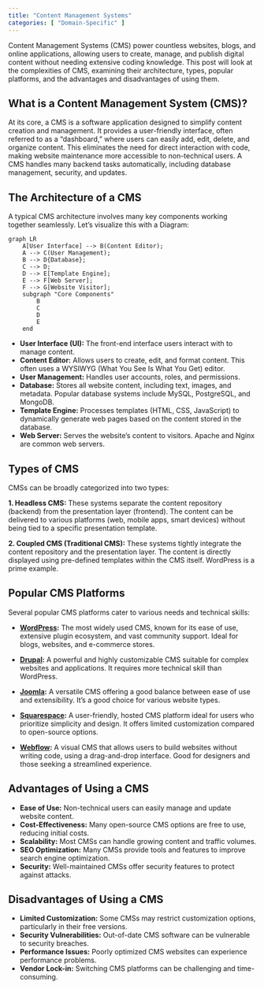 ```yaml
---
title: "Content Management Systems"
categories: [ "Domain-Specific" ]
---
```


Content Management Systems (CMS) power countless websites, blogs, and online applications, allowing users to create, manage, and publish digital content without needing extensive coding knowledge. This post will look at the complexities of CMS, examining their architecture, types, popular platforms, and the advantages and disadvantages of using them.

## What is a Content Management System (CMS)?

At its core, a CMS is a software application designed to simplify content creation and management. It provides a user-friendly interface, often referred to as a "dashboard," where users can easily add, edit, delete, and organize content. This eliminates the need for direct interaction with code, making website maintenance more accessible to non-technical users. A CMS handles many backend tasks automatically, including database management, security, and updates.

## The Architecture of a CMS

A typical CMS architecture involves many key components working together seamlessly. Let's visualize this with a Diagram:

```mermaid
graph LR
    A[User Interface] --> B(Content Editor);
    A --> C(User Management);
    B --> D{Database};
    C --> D;
    D --> E[Template Engine];
    E --> F[Web Server];
    F --> G[Website Visitor];
    subgraph "Core Components"
        B
        C
        D
        E
    end
```

-   **User Interface (UI):** The front-end interface users interact with to manage content.
-   **Content Editor:** Allows users to create, edit, and format content. This often uses a WYSIWYG (What You See Is What You Get) editor.
-   **User Management:** Handles user accounts, roles, and permissions.
-   **Database:** Stores all website content, including text, images, and metadata. Popular database systems include MySQL, PostgreSQL, and MongoDB.
-   **Template Engine:** Processes templates (HTML, CSS, JavaScript) to dynamically generate web pages based on the content stored in the database.
-   **Web Server:** Serves the website's content to visitors. Apache and Nginx are common web servers.

## Types of CMS

CMSs can be broadly categorized into two types:

**1. Headless CMS:** These systems separate the content repository (backend) from the presentation layer (frontend). The content can be delivered to various platforms (web, mobile apps, smart devices) without being tied to a specific presentation template.

**2. Coupled CMS (Traditional CMS):** These systems tightly integrate the content repository and the presentation layer. The content is directly displayed using pre-defined templates within the CMS itself. WordPress is a prime example.

## Popular CMS Platforms

Several popular CMS platforms cater to various needs and technical skills:

-   **[WordPress](https://wordpress.org/):** The most widely used CMS, known for its ease of use, extensive plugin ecosystem, and vast community support. Ideal for blogs, websites, and e-commerce stores.
-   **[Drupal](https://www.drupal.org/):** A powerful and highly customizable CMS suitable for complex websites and applications. It requires more technical skill than WordPress.

-   **[Joomla](https://www.joomla.org/):** A versatile CMS offering a good balance between ease of use and extensibility. It's a good choice for various website types.
-   **[Squarespace](https://www.squarespace.com/):** A user-friendly, hosted CMS platform ideal for users who prioritize simplicity and design. It offers limited customization compared to open-source options.
-   **[Webflow](https://webflow.com/):** A visual CMS that allows users to build websites without writing code, using a drag-and-drop interface. Good for designers and those seeking a streamlined experience.

## Advantages of Using a CMS

-   **Ease of Use:** Non-technical users can easily manage and update website content.
-   **Cost-Effectiveness:** Many open-source CMS options are free to use, reducing initial costs.
-   **Scalability:** Most CMSs can handle growing content and traffic volumes.
-   **SEO Optimization:** Many CMSs provide tools and features to improve search engine optimization.
-   **Security:** Well-maintained CMSs offer security features to protect against attacks.


## Disadvantages of Using a CMS

-   **Limited Customization:** Some CMSs may restrict customization options, particularly in their free versions.
-   **Security Vulnerabilities:** Out-of-date CMS software can be vulnerable to security breaches.
-   **Performance Issues:** Poorly optimized CMS websites can experience performance problems.
-   **Vendor Lock-in:** Switching CMS platforms can be challenging and time-consuming.